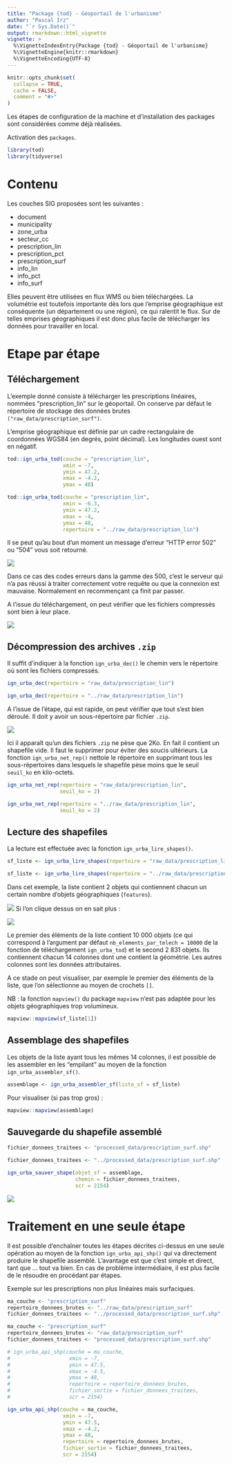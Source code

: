 ```yaml
---
title: "Package {tod} - Géoportail de l'urbanisme"
author: "Pascal Irz"
date: "`r Sys.Date()`"
output: rmarkdown::html_vignette
vignette: >
  %\VignetteIndexEntry{Package {tod} - Géoportail de l'urbanisme}
  %\VignetteEngine{knitr::rmarkdown}
  %\VignetteEncoding{UTF-8}
---
```


```r
knitr::opts_chunk$set(
  collapse = TRUE,
  cache = FALSE,
  comment = "#>"
)
```

Les étapes de configuration de la machine et d'installation des packages sont considérées comme déjà réalisées.

Activation des `packages`.

```r
library(tod)
library(tidyverse)
```

# Contenu

Les couches SIG proposées sont les suivantes :

- document
- municipality
- zone_urba
- secteur_cc
- prescription_lin
- prescription_pct
- prescription_surf
- info_lin
- info_pct
- info_surf

Elles peuvent être utilisées en flux WMS ou bien téléchargées. La volumétrie est toutefois importante dès lors que l'emprise géographique est conséquente (un département ou une région), ce qui ralentit le flux. Sur de telles emprises géographiques il est donc plus facile de télécharger les données pour travailler en local.

# Etape par étape

## Téléchargement

L'exemple donné consiste à télécharger les prescriptions linéaires, nommées "prescription_lin" sur le géoportail. On conserve par défaut le répertoire de stockage des données brutes `("raw_data/prescription_surf")`.

L'emprise géographique est définie par un cadre rectangulaire de coordonnées WGS84 (en degrés, point décimal). Les longitudes ouest sont en négatif. 

```r
tod::ign_urba_tod(couche = "prescription_lin",
                  xmin = -7,
                  ymin = 47.2,
                  xmax = -4.2,
                  ymax = 48)
```

```r
tod::ign_urba_tod(couche = "prescription_lin",
                  xmin = -6.3,
                  ymin = 47.2,
                  xmax = -4,
                  ymax = 48,
                  repertoire = "../raw_data/prescription_lin")
```

Il se peut qu'au bout d'un moment un message d'erreur "HTTP error 502" ou "504" vous soit retourné. 

![](../assets/erreur_502.png)

Dans ce cas des codes erreurs dans la gamme des 500, c'est le serveur qui n'a pas réussi à traiter correctement votre requête ou que la connexion est mauvaise. Normalement en recommençant ça finit par passer. 

A l'issue du téléchargement, on peut vérifier que les fichiers compressés sont bien à leur place.

![](../assets/explorateur_1.png)

## Décompression des archives `.zip`

Il suffit d'indiquer à la fonction `ign_urba_dec()` le chemin vers le répertoire où sont les fichiers compressés.

```r
ign_urba_dec(repertoire = "raw_data/prescription_lin")
```

```r
ign_urba_dec(repertoire = "../raw_data/prescription_lin")
```
A l'issue de l'étape, qui est rapide, on peut vérifier que tout s'est bien déroulé. Il doit y avoir un sous-répertoire par fichier `.zip`.

![](../assets/explorateur_2.png)

Ici il apparaît qu'un des fichiers `.zip` ne pèse que 2Ko. En fait il contient un shapefile vide. Il faut le supprimer pour éviter des soucis ultérieurs. La fonction `ign_urba_net_rep()` nettoie le répertoire en supprimant tous les sous-répertoires dans lesquels le shapefile pèse moins que le seuil `seuil_ko` en kilo-octets.

```r
ign_urba_net_rep(repertoire = "raw_data/prescription_lin",
                 seuil_ko = 2)
```

```r
ign_urba_net_rep(repertoire = "../raw_data/prescription_lin",
                 seuil_ko = 2)
```
## Lecture des shapefiles

La lecture est effectuée avec la fonction `ign_urba_lire_shapes()`.

```r
sf_liste <- ign_urba_lire_shapes(repertoire = "raw_data/prescription_lin")
```

```r
sf_liste <- ign_urba_lire_shapes(repertoire = "../raw_data/prescription_lin")
```
Dans cet exemple, la liste contient 2 objets qui contiennent chacun un certain nombre d'objets géographiques (`features`). 

![](../assets/sf_liste.png)
Si l'on clique dessus on en sait plus :

![](../assets/sf_liste_2.png)

Le premier des éléments de la liste contient 10 000 objets (ce qui correspond à l'argument par défaut `nb_elements_par_telech = 10000` de la fonction de téléchargement `ign_urba_tod`) et le second 2 831 objets. Ils contiennent chacun 14 colonnes dont une contient la géométrie. Les autres colonnes sont les données attributaires.

A ce stade on peut visualiser, par exemple le premier des éléments de la liste, que l'on sélectionne au moyen de crochets `[]`.

NB : la fonction `mapview()` du package `mapview` n'est pas adaptée pour les objets géographiques trop volumineux.

```r
mapview::mapview(sf_liste[1])
```

## Assemblage des shapefiles

Les objets de la liste ayant tous les mêmes 14 colonnes, il est possible de les assembler en les "empilant" au moyen de la fonction `ign_urba_assembler_sf()`.

```r
assemblage <- ign_urba_assembler_sf(liste_sf = sf_liste)
```

Pour visualiser (si pas trop gros) :

```r
mapview::mapview(assemblage)
```

## Sauvegarde du shapefile assemblé


```r
fichier_donnees_traitees <- "processed_data/prescription_surf.shp"
```

```r
fichier_donnees_traitees <- "../processed_data/prescription_surf.shp"
```

```r
ign_urba_sauver_shape(objet_sf = assemblage,
                      chemin = fichier_donnees_traitees,
                      scr = 2154)
```

![](../assets/explorateur_3.png)

# Traitement en une seule étape

Il est possible d'enchaîner toutes les étapes décrites ci-dessus en une seule opération au moyen de la fonction `ign_urba_api_shp()` qui va directement produire le shapefile assemblé. L'avantage est que c'est simple et direct, tant que ... tout va bien. En cas de problème intermédiaire, il est plus facile de le résoudre en procédant par étapes.

Exemple sur les prescriptions non plus linéaires mais surfaciques.

```r
ma_couche <- "prescription_surf"
repertoire_donnees_brutes <- "../raw_data/prescription_surf"
fichier_donnees_traitees <- "../processed_data/prescription_surf.shp"
```

```r
ma_couche <- "prescription_surf"
repertoire_donnees_brutes <- "raw_data/prescription_surf"
fichier_donnees_traitees <- "processed_data/prescription_surf.shp"
```

```r
# ign_urba_api_shp(couche = ma_couche,
#                   xmin = -7,
#                   ymin = 47.5,
#                   xmax = -4.5,
#                   ymax = 48,
#                   repertoire = repertoire_donnees_brutes,
#                   fichier_sortie = fichier_donnees_traitees,
#                   scr = 2154)
```


```r
ign_urba_api_shp(couche = ma_couche,
                  xmin = -7,
                  ymin = 47.5,
                  xmax = -4.2,
                  ymax = 48,
                  repertoire = repertoire_donnees_brutes,
                  fichier_sortie = fichier_donnees_traitees,
                  scr = 2154)
```

